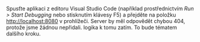 Spusťte aplikaci z editoru Visual Studio Code (například prostřednictvím _Run > Start Debugging_
nebo stisknutím klávesy F5) a přejděte na položku [http://localhost:8080](http://localhost:8080)
v prohlížeči. Server by měl odpovědět chybou 404, protože jsme žádnou nepřidali.
logika k tomu zatím. To bude tématem dalšího kroku.